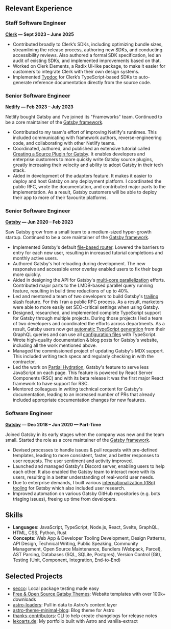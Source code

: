## Relevant Experience

### Staff Software Engineer

**[Clerk](https://www.clerk.com) — Sept 2023 – June 2025**

- Contributed broadly to Clerk’s SDKs, including optimizing bundle sizes, streamlining the release process, authoring new SDKs, and conducting accessibility reviews. Also authored a formal SDK specification, led an audit of existing SDKs, and implemented improvements based on that.
- Worked on Clerk Elements, a Radix UI-like package, to make it easier for customers to integrate Clerk with their own design systems.
- Implemented [Typdoc](https://typedoc.org/) for Clerk’s TypeScript-based SDKs to auto-generate reference documentation directly from the source code.

### Senior Software Engineer

**[Netlify](https://www.netlify.com/) — Feb 2023 – July 2023**

Netlify bought Gatsby and I've joined its "Frameworks" team. Continued to be a core maintainer of the [Gatsby framework](https://github.com/gatsbyjs/gatsby).

- Contributed to my team's effort of improving Netlify's runtimes. This included communicating with framework authors, reverse-engineering code, and collaborating with other Netlify teams.
- Coordinated, authored, and published an extensive tutorial called [Creating a Source Plugin for Gatsby](https://www.gatsbyjs.com/blog/announcing-new-source-plugin-tutorial). It enables developers and enterprise customers to more quickly write Gatsby source plugins, greatly increasing their velocity and ability to adopt Gatsby in their tech stack.
- Aided in development of the adapters feature. It makes it easier to deploy and host Gatsby on any deployment platform. I coordinated the public RFC, wrote the documentation, and contributed major parts to the implementation. As a result, Gatsby customers will be able to deploy their app to more of their favourite platforms.

### Senior Software Engineer

**[Gatsby](https://www.gatsbyjs.com/) — Jun 2020 – Feb 2023**

Saw Gatsby grow from a small team to a medium-sized hyper-growth startup. Continued to be a core maintainer of the [Gatsby framework](https://github.com/gatsbyjs/gatsby).

- Implemented Gatsby's default [file-based router](https://www.gatsbyjs.com/docs/reference/routing/file-system-route-api/). Lowered the barriers to entry for each new user, resulting in increased tutorial completions and monthly active users.
- Authored Gatsby's hot reloading during development. The new responsive and accessible error overlay enabled users to fix their bugs more quickly.
- Aided in designing the API for Gatsby's [multi-core parallelization](https://www.gatsbyjs.com/docs/reference/release-notes/v4.0/#parallel-query-running) efforts. Contributed major parts to the LMDB-based parallel query running feature, resulting in build time reductions of up to 40%.
- Led and mentored a team of two developers to build Gatsby's [trailing slash](https://www.gatsbyjs.com/docs/reference/release-notes/v4.7/#trailingslash-option) feature. For this I ran a public RFC process. As a result, marketers were able to more easily set SEO-critical settings when using Gatsby.
- Designed, researched, and implemented complete TypeScript support for Gatsby through multiple projects. During those projects I led a team of two developers and coordinated the efforts across departments. As a result, Gatsby users now get [automatic TypeScript generation](https://www.gatsbyjs.com/blog/how-to-use-gatsby-graphql-type-generation) from their GraphQL queries and can use all [configuration files](https://www.gatsbyjs.com/blog/getting-started-with-typescript-in-gatsby/) with TypeScript.
- Wrote high-quality documentation & blog posts for Gatsby's website, including all the work mentioned above.
- Managed the commissioned project of updating Gatsby's MDX support. This included writing tech specs and regularly checking in with the contractor.
- Led the work on [Partial Hydration](https://www.gatsbyjs.com/docs/conceptual/partial-hydration/), Gatsby's feature to serve less JavaScript on each page. This feature is powered by React Server Components (RSC) and with its beta release it was the first major React framework to have support for RSC.
- Mentored colleagues in writing technical content for Gatsby's documentation, leading to an increased number of PRs that already included appropriate documentation changes for new features.

### Software Engineer

**[Gatsby](https://www.gatsbyjs.com/) — Dec 2018 – Jun 2020 — Part-Time**

Joined Gatsby in its early stages when the company was new and the team small. Started the role as a core maintainer of the [Gatsby framework](https://github.com/gatsbyjs/gatsby).

- Devised processes to handle issues & pull requests with pre-defined templates, leading to more consistent, faster, and better responses to user requests. The user sentiment and activity improved.
- Launched and managed Gatsby's Discord server, enabling users to help each other. It also enabled the Gatsby team to interact more with its users, resulting in a better understanding of real-world user needs.
- Due to enterprise demands, I built various [internationalization (i18n) tooling](https://www.gatsbyjs.com/blog/2020-07-28-introducing-gatsby-i18n-theme/) for Gatsby which also included user research.
- Improved automation on various Gatsby GitHub repositories (e.g. bots triaging issues), freeing up time from developers.

## Skills

- **Languages**: JavaScript, TypeScript, Node.js, React, Svelte, GraphQL, HTML, CSS, Python, Rust
- **Concepts**: Web App & Developer Tooling Development, Design Patterns, API Design, Technical Writing, Public Speaking, Community Management, Open Source Maintenance, Bundlers (Webpack, Parcel), AST Parsing, Databases (SQL, SQLite, Postgres), Version Control (Git), Testing (Unit, Component, Integration, End-to-End)

## Selected Projects

- [secco](https://secco.lekoarts.de): Local package testing made easy
- [Free & Open Source Gatsby Themes](https://themes.lekoarts.de/): Website templates with over 100k+ downloads
- [astro-loaders](https://astro-loaders.lekoarts.de/): Pull in data to Astro's content layer
- [astro-theme-minimal-blog](https://astro-theme-minimal-blog.lekoarts.de/): Blog theme for Astro
- [thanks-contributors](https://github.com/LekoArts/thanks-contributors): CLI to help create changelogs for release notes
- [lekoarts.de](https://github.com/LekoArts/portfolio-v2): My portfolio built with Astro and vanilla-extract
